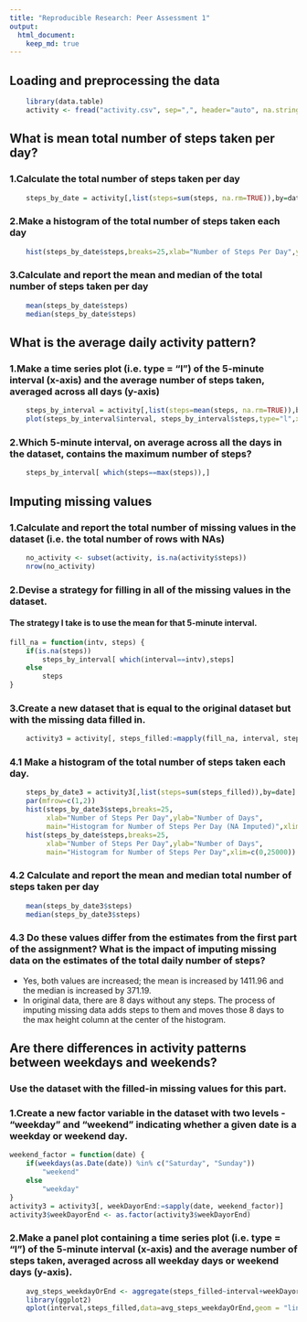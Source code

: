 ```yaml
---
title: "Reproducible Research: Peer Assessment 1"
output: 
  html_document:
    keep_md: true
---
```


## Loading and preprocessing the data
```r
    library(data.table)
    activity <- fread("activity.csv", sep=",", header="auto", na.strings="NA")
```

## What is mean total number of steps taken per day?
### 1.Calculate the total number of steps taken per day
```r
	steps_by_date = activity[,list(steps=sum(steps, na.rm=TRUE)),by=date]
```

### 2.Make a histogram of the total number of steps taken each day
```r
    hist(steps_by_date$steps,breaks=25,xlab="Number of Steps Per Day",ylab="Number of Days", main="Histogram for Number of Steps Per Day",xlim=c(0,25000))
```

### 3.Calculate and report the mean and median of the total number of steps taken per day
```r
	mean(steps_by_date$steps)	
	median(steps_by_date$steps)	
```

## What is the average daily activity pattern?
### 1.Make a time series plot (i.e. type = "l") of the 5-minute interval (x-axis) and the average number of steps taken, averaged across all days (y-axis)
```r
	steps_by_interval = activity[,list(steps=mean(steps, na.rm=TRUE)),by=interval]
	plot(steps_by_interval$interval, steps_by_interval$steps,type="l",xlab="5-minute Interval (hhmm)",ylab="Average No. of Steps/5-min Interval",main="Time Series of Average Daily Activity",xaxp=c(0,2400,24))
```

### 2.Which 5-minute interval, on average across all the days in the dataset, contains the maximum number of steps?
```r
	steps_by_interval[ which(steps==max(steps)),]
```

## Imputing missing values
### 1.Calculate and report the total number of missing values in the dataset (i.e. the total number of rows with NAs)
```r
	no_activity <- subset(activity, is.na(activity$steps))
	nrow(no_activity)	
```
### 2.Devise a strategy for filling in all of the missing values in the dataset. 
#### The strategy I take is to use the mean for that 5-minute interval.
```r
fill_na = function(intv, steps) {
    if(is.na(steps))
        steps_by_interval[ which(interval==intv),steps]
    else
        steps
}
```
### 3.Create a new dataset that is equal to the original dataset but with the missing data filled in.
```r
	activity3 = activity[, steps_filled:=mapply(fill_na, interval, steps)]
```
### 4.1 Make a histogram of the total number of steps taken each day. 
```r
    steps_by_date3 = activity3[,list(steps=sum(steps_filled)),by=date]
	par(mfrow=c(1,2))
	hist(steps_by_date3$steps,breaks=25,
	     xlab="Number of Steps Per Day",ylab="Number of Days", 
	     main="Histogram for Number of Steps Per Day (NA Imputed)",xlim=c(0,25000))
	hist(steps_by_date$steps,breaks=25,
	     xlab="Number of Steps Per Day",ylab="Number of Days", 
	     main="Histogram for Number of Steps Per Day",xlim=c(0,25000))
```

### 4.2 Calculate and report the mean and median total number of steps taken per day
```r
	mean(steps_by_date3$steps)	
	median(steps_by_date3$steps)
```
### 4.3 Do these values differ from the estimates from the first part of the assignment? What is the impact of imputing missing data on the estimates of the total daily number of steps?
- Yes, both values are increased; the mean is increased by 1411.96 and the median is increased by 371.19.
- In original data, there are 8 days without any steps. The process of imputing missing data adds steps to them and moves those 8 days to the max height column at the center of the histogram. 

## Are there differences in activity patterns between weekdays and weekends?
### Use the dataset with the filled-in missing values for this part.
### 1.Create a new factor variable in the dataset with two levels - "weekday" and "weekend" indicating whether a given date is a weekday or weekend day.
```r
weekend_factor = function(date) {
    if(weekdays(as.Date(date)) %in% c("Saturday", "Sunday"))
        "weekend"
    else
        "weekday"
}
activity3 = activity3[, weekDayorEnd:=sapply(date, weekend_factor)]
activity3$weekDayorEnd <- as.factor(activity3$weekDayorEnd)
```
### 2.Make a panel plot containing a time series plot (i.e. type = "l") of the 5-minute interval (x-axis) and the average number of steps taken, averaged across all weekday days or weekend days (y-axis). 
```r
    avg_steps_weekdayOrEnd <- aggregate(steps_filled~interval+weekDayorEnd, data=activity3, mean)
    library(ggplot2)
	qplot(interval,steps_filled,data=avg_steps_weekdayOrEnd,geom = "line",xlab="Interval",ylab="Number of Steps")+facet_wrap(~weekDayorEnd, ncol=1)
```

